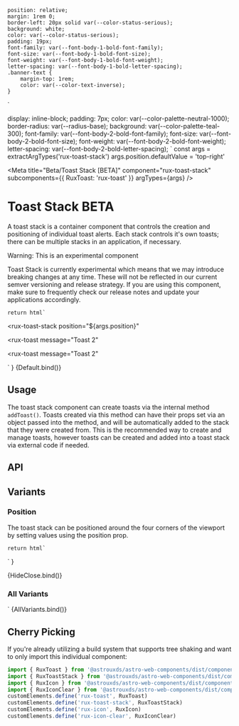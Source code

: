     position: relative;
    margin: 1rem 0;
    border-left: 20px solid var(--color-status-serious);
    background: white;
    color: var(--color-status-serious);
    padding: 19px;
    font-family: var(--font-body-1-bold-font-family);
    font-size: var(--font-body-1-bold-font-size);
    font-weight: var(--font-body-1-bold-font-weight);
    letter-spacing: var(--font-body-1-bold-letter-spacing);
    .banner-text {
        margin-top: 1rem;
        color: var(--color-text-inverse);
    }
`

  display: inline-block;
  padding: 7px;
  color: var(--color-palette-neutral-1000);
  border-radius: var(--radius-base);
  background: var(--color-palette-teal-300);
      font-family: var(--font-body-2-bold-font-family);
    font-size: var(--font-body-2-bold-font-size);
    font-weight: var(--font-body-2-bold-font-weight);
    letter-spacing: var(--font-body-2-bold-letter-spacing);
`
const args = extractArgTypes('rux-toast-stack')
args.position.defaultValue = 'top-right'

<Meta
    title="Beta/Toast Stack [BETA]"
    component="rux-toast-stack"
    subcomponents={{
        RuxToast: 'rux-toast'
    }}
    argTypes={args}
/>

# Toast Stack <BetaTag>BETA</BetaTag>

A toast stack is a container component that controls the creation and positioning of individual toast alerts. Each stack controls it's own toasts; there can be multiple stacks in an application, if necessary.

<StyledDiv>
    <div>Warning: This is an experimental component</div>
    <p class="banner-text">
        Toast Stack is currently experimental which means that we may introduce breaking changes at any time.
        These will not be reflected in our current semver versioning and release strategy.
        If you are using this component, make sure to frequently check our release notes and update your
        applications accordingly.
    </p>
</StyledDiv>

    return html`
<rux-toast-stack
    position="${args.position}"
>
  <rux-toast
      message="Toast 2"
  ></rux-toast>
  <rux-toast
      message="Toast 2"
  ></rux-toast>
</rux-toast-stack>
    `
}

<Canvas>
    <Story
        name="Default"
        height="300px"
        args={{
            position: 'top-right',
        }}
    >
        {Default.bind()}
    </Story>
</Canvas>

## Usage

The toast stack component can create toasts via the internal method `addToast()`. Toasts created via this method can have their props set via an object passed into the method, and will be automatically added to the stack that they were created from. This is the recommended way to create and manage toasts, however toasts can be created and added into a toast stack via external code if needed.

## API

<ArgsTable of="rux-toast-stack" />

## Variants

### Position

The toast stack can be positioned around the four corners of the viewport by setting values using the position prop.

    return html`
  <rux-toast-stack
        position="${args.position}"
    >
      <rux-toast
          message="Toast 2"
      ></rux-toast>
      <rux-toast
          message="Toast 2"
      ></rux-toast>
  </rux-toast-stack>
    `
}

<Canvas>
    <Story
        args={{
            position: 'top-right',
        }}
        name="Position"
        height="300px"
    >
        {HideClose.bind()}
    </Story>
</Canvas>

### All Variants

<style>
    .wrapper {
        margin-bottom: 1rem;
    }
</style>
<section>
  <div class="wrapper">
      <rux-toast-stack
            position="top-right"
        >
          <rux-toast
              message="Toast 1"
          ></rux-toast>
          <rux-toast
              message="Toast 2"
          ></rux-toast>
      </rux-toast-stack>
      <rux-toast-stack
            position="top-left"
        >
          <rux-toast
              message="Toast 1"
          ></rux-toast>
          <rux-toast
              message="Toast 2"
          ></rux-toast>
      </rux-toast-stack>
      <rux-toast-stack
            position="bottom-right"
        >
          <rux-toast
              message="Toast 1"
          ></rux-toast>
          <rux-toast
              message="Toast 2"
          ></rux-toast>
      </rux-toast-stack>
      <rux-toast-stack
            position="bottom-left"
        >
          <rux-toast
              message="Toast 1"
          ></rux-toast>
          <rux-toast
              message="Toast 2"
          ></rux-toast>
      </rux-toast-stack>
    </div>
</section>
`

<Canvas>
    <Story
        name="All Variants"
        height="500px"
        argTypes={{
            position: { table: { disable: true } },
        }}
    >
        {AllVariants.bind()}
    </Story>
</Canvas>

## Cherry Picking

If you're already utilizing a build system that supports tree shaking and want to only import this individual component:

```js
import { RuxToast } from '@astrouxds/astro-web-components/dist/components/rux-toast'
import { RuxToastStack } from '@astrouxds/astro-web-components/dist/components/rux-toast-stack'
import { RuxIcon } from '@astrouxds/astro-web-components/dist/components/rux-icon'
import { RuxIconClear } from '@astrouxds/astro-web-components/dist/components/rux-icon-clear'
customElements.define('rux-toast', RuxToast)
customElements.define('rux-toast-stack', RuxToastStack)
customElements.define('rux-icon', RuxIcon)
customElements.define('rux-icon-clear', RuxIconClear)
```
